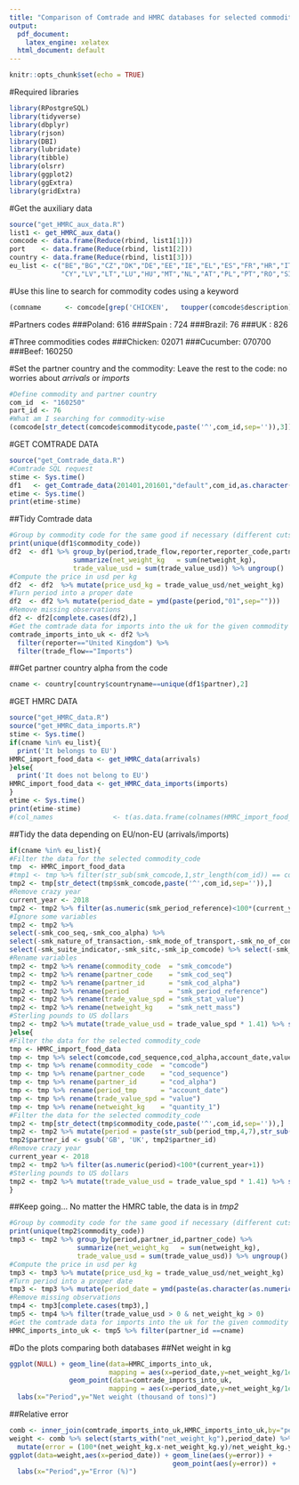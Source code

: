 ```yaml
---
title: "Comparison of Comtrade and HMRC databases for selected commodities"
output:
  pdf_document:
    latex_engine: xelatex
  html_document: default
---
```


```r
knitr::opts_chunk$set(echo = TRUE)
```

#Required libraries
```r
library(RPostgreSQL)
library(tidyverse)
library(dbplyr)
library(rjson)
library(DBI)
library(lubridate)
library(tibble)
library(olsrr)
library(ggplot2)
library(ggExtra)
library(gridExtra)
```

#Get the auxiliary data
```r
source("get_HMRC_aux_data.R")
list1 <- get_HMRC_aux_data()
comcode <- data.frame(Reduce(rbind, list1[1]))
port    <- data.frame(Reduce(rbind, list1[2]))
country <- data.frame(Reduce(rbind, list1[3]))
eu_list <- c("BE","BG","CZ","DK","DE","EE","IE","EL","ES","FR","HR","IT",
             "CY","LV","LT","LU","HU","MT","NL","AT","PL","PT","RO","SI","SK","FI","SE","UK")
```

#Use this line to search for commodity codes using a keyword
```r
(comname      <- comcode[grep('CHICKEN',   toupper(comcode$description)),c(1,3)])
```

#Partners codes
###Poland: 616
###Spain : 724
###Brazil: 76
###UK    : 826

#Three commodities codes
###Chicken:  02071
###Cucumber: 070700
###Beef:     160250

#Set the partner country and the commodity: Leave the rest to the code: no worries about *arrivals* or *imports*
```r
#Define commodity and partner country
com_id  <- "160250"
part_id <- 76
#What am I searching for commodity-wise
(comcode[str_detect(comcode$commoditycode,paste('^',com_id,sep='')),3])
```


#GET COMTRADE DATA
```r
source("get_Comtrade_data.R")
#Comtrade SQL request
stime <- Sys.time()
df1   <- get_Comtrade_data(201401,201601,"default",com_id,as.character(part_id))
etime <- Sys.time()
print(etime-stime)
```

##Tidy Comtrade data
```r
#Group by commodity code for the same good if necessary (different cuts for chicken...)
print(unique(df1$commodity_code))
df2  <- df1 %>% group_by(period,trade_flow,reporter,reporter_code,partner,partner_code) %>%
                summarize(net_weight_kg   = sum(netweight_kg),
                trade_value_usd = sum(trade_value_usd)) %>% ungroup()
#Compute the price in usd per kg
df2  <- df2  %>% mutate(price_usd_kg = trade_value_usd/net_weight_kg)
#Turn period into a proper date
df2  <- df2 %>% mutate(period_date = ymd(paste(period,"01",sep="")))
#Remove missing observations
df2 <- df2[complete.cases(df2),]
#Get the comtrade data for imports into the uk for the given commodity
comtrade_imports_into_uk <- df2 %>%
  filter(reporter=="United Kingdom") %>%
  filter(trade_flow=="Imports")
```

##Get partner country alpha from the code
```r
cname <- country[country$countryname==unique(df1$partner),2]
```

#GET HMRC DATA
```r
source("get_HMRC_data.R")
source("get_HMRC_data_imports.R")
stime <- Sys.time()
if(cname %in% eu_list){
  print('It belongs to EU')
HMRC_import_food_data <- get_HMRC_data(arrivals)
}else{
  print('It does not belong to EU')
HMRC_import_food_data <- get_HMRC_data_imports(imports)
}
etime <- Sys.time()
print(etime-stime)
#(col_names               <- t(as.data.frame(colnames(HMRC_import_food_data))))
```

##Tidy the data depending on EU/non-EU (arrivals/imports)
```r
if(cname %in% eu_list){
#Filter the data for the selected commodity_code
tmp  <- HMRC_import_food_data
#tmp1 <- tmp %>% filter(str_sub(smk_comcode,1,str_length(com_id)) == com_id)
tmp2 <- tmp[str_detect(tmp$smk_comcode,paste('^',com_id,sep='')),]
#Remove crazy year
current_year <- 2018
tmp2 <- tmp2 %>% filter(as.numeric(smk_period_reference)<100*(current_year+1))
#Ignore some variables
tmp2 <- tmp2 %>%
select(-smk_coo_seq,-smk_coo_alpha) %>%
select(-smk_nature_of_transaction,-smk_mode_of_transport,-smk_no_of_consignments) %>%
select(-smk_suite_indicator,-smk_sitc,-smk_ip_comcode) %>% select(-smk_supp_unit,-smk_trade_ind,-smk_record_type)
#Rename variables
tmp2 <- tmp2 %>% rename(commodity_code  = "smk_comcode")
tmp2 <- tmp2 %>% rename(partner_code    = "smk_cod_seq")
tmp2 <- tmp2 %>% rename(partner_id      = "smk_cod_alpha")
tmp2 <- tmp2 %>% rename(period          = "smk_period_reference")
tmp2 <- tmp2 %>% rename(trade_value_spd = "smk_stat_value")
tmp2 <- tmp2 %>% rename(netweight_kg    = "smk_nett_mass")
#Sterling pounds to US dollars
tmp2 <- tmp2 %>% mutate(trade_value_usd = trade_value_spd * 1.41) %>% select(-trade_value_spd)
}else{
#Filter the data for the selected commodity_code
tmp <- HMRC_import_food_data
tmp <- tmp %>% select(comcode,cod_sequence,cod_alpha,account_date,value,quantity_1)
tmp <- tmp %>% rename(commodity_code  = "comcode")
tmp <- tmp %>% rename(partner_code    = "cod_sequence")
tmp <- tmp %>% rename(partner_id      = "cod_alpha")
tmp <- tmp %>% rename(period_tmp      = "account_date")
tmp <- tmp %>% rename(trade_value_spd = "value")
tmp <- tmp %>% rename(netweight_kg    = "quantity_1")
#Filter the data for the selected commodity_code
tmp2 <- tmp[str_detect(tmp$commodity_code,paste('^',com_id,sep='')),]
tmp2 <- tmp2 %>% mutate(period = paste(str_sub(period_tmp,4,7),str_sub(period_tmp,1,2),sep='')) %>% select(-period_tmp)
tmp2$partner_id <- gsub('GB', 'UK', tmp2$partner_id)
#Remove crazy year
current_year <- 2018
tmp2 <- tmp2 %>% filter(as.numeric(period)<100*(current_year+1))
#Sterling pounds to US dollars
tmp2 <- tmp2 %>% mutate(trade_value_usd = trade_value_spd * 1.41) %>% select(-trade_value_spd)
}
```

##Keep going... No matter the HMRC table, the data is in *tmp2*
```r
#Group by commodity code for the same good if necessary (different cuts for chicken...)
print(unique(tmp2$commodity_code))
tmp3 <- tmp2 %>% group_by(period,partner_id,partner_code) %>%
                 summarize(net_weight_kg   = sum(netweight_kg),
                 trade_value_usd = sum(trade_value_usd)) %>% ungroup()
#Compute the price in usd per kg
tmp3 <- tmp3 %>% mutate(price_usd_kg = trade_value_usd/net_weight_kg)
#Turn period into a proper date
tmp3 <- tmp3 %>% mutate(period_date = ymd(paste(as.character(as.numeric(period)),"01",sep="")))
#Remove missing observations
tmp4 <- tmp3[complete.cases(tmp3),]
tmp5 <- tmp4 %>% filter(trade_value_usd > 0 & net_weight_kg > 0)
#Get the comtrade data for imports into the uk for the given commodity
HMRC_imports_into_uk <- tmp5 %>% filter(partner_id ==cname)
```

#Do the plots comparing both databases
##Net weight in kg
```r
ggplot(NULL) + geom_line(data=HMRC_imports_into_uk,
                         mapping = aes(x=period_date,y=net_weight_kg/1e6)) +
               geom_point(data=comtrade_imports_into_uk,
                         mapping = aes(x=period_date,y=net_weight_kg/1e6),color="red",size=3) +
  labs(x="Period",y="Net weight (thousand of tons)")
```

##Relative error
```r
comb <- inner_join(comtrade_imports_into_uk,HMRC_imports_into_uk,by="period_date")
weight <- comb %>% select(starts_with("net_weight_kg"),period_date) %>%
  mutate(error = (100*(net_weight_kg.x-net_weight_kg.y)/net_weight_kg.y))
ggplot(data=weight,aes(x=period_date)) + geom_line(aes(y=error)) +
                                         geom_point(aes(y=error)) +
  labs(x="Period",y="Error (%)")
```

